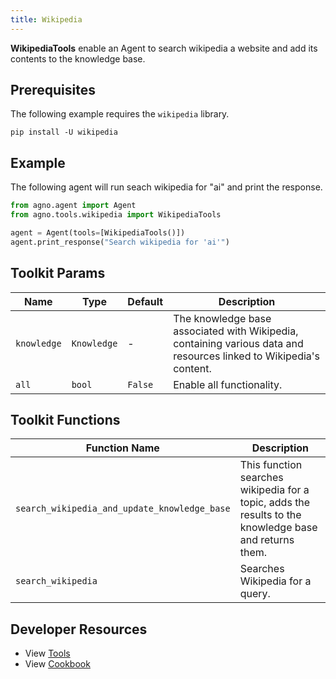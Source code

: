 ```yaml
---
title: Wikipedia
---
```


**WikipediaTools** enable an Agent to search wikipedia a website and add its contents to the knowledge base.

## Prerequisites

The following example requires the `wikipedia` library.

```shell
pip install -U wikipedia
```

## Example

The following agent will run seach wikipedia for "ai" and print the response.

```python cookbook/tools/wikipedia_tools.py
from agno.agent import Agent
from agno.tools.wikipedia import WikipediaTools

agent = Agent(tools=[WikipediaTools()])
agent.print_response("Search wikipedia for 'ai'")
```

## Toolkit Params

| Name             | Type                     | Default | Description                                                                                                        |
| ---------------- | ------------------------ | ------- | ------------------------------------------------------------------------------------------------------------------ |
| `knowledge`      | `Knowledge`              | -       | The knowledge base associated with Wikipedia, containing various data and resources linked to Wikipedia's content. |
| `all` | `bool` | `False` | Enable all functionality. |

## Toolkit Functions

| Function Name                                | Description                                                                                            |
| -------------------------------------------- | ------------------------------------------------------------------------------------------------------ |
| `search_wikipedia_and_update_knowledge_base` | This function searches wikipedia for a topic, adds the results to the knowledge base and returns them. |
| `search_wikipedia`                           | Searches Wikipedia for a query.                                                                        |

## Developer Resources

- View [Tools](https://github.com/agno-agi/agno/blob/main/libs/agno/agno/tools/wikipedia.py)
- View [Cookbook](https://github.com/agno-agi/agno/tree/v2.0/cookbook/tools/wikipedia_tools.py)
